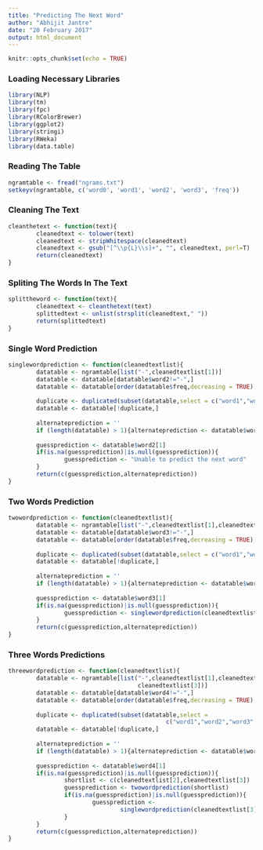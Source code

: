 ---
title: "Predicting The Next Word"
author: "Abhijit Jantre"
date: "20 February 2017"
output: html_document
---

```{r setup, include=FALSE}
knitr::opts_chunk$set(echo = TRUE)
```

### Loading Necessary Libraries
```{r  warning= FALSE , comment='hide',message=FALSE}
library(NLP)
library(tm)
library(fpc)
library(RColorBrewer)
library(ggplot2)
library(stringi)
library(RWeka)
library(data.table)
```

### Reading The Table
```{r}
ngramtable <- fread("ngrams.txt")
setkeyv(ngramtable, c('word0', 'word1', 'word2', 'word3', 'freq'))
```

### Cleaning The Text
```{r}
cleanthetext <- function(text){
        cleanedtext <- tolower(text)
        cleanedtext <- stripWhitespace(cleanedtext)
        cleanedtext <- gsub("[^\\p{L}\\s]+", "", cleanedtext, perl=T)
        return(cleanedtext)
}
```

### Spliting The Words In The Text
```{r}
splittheword <- function(text){
        cleanedtext <- cleanthetext(text)
        splittedtext <- unlist(strsplit(cleanedtext," "))
        return(splittedtext)
}
```

### Single Word Prediction
```{r}
singlewordprediction <- function(cleanedtextlist){
        datatable <- ngramtable[list("-",cleanedtextlist[1])]
        datatable <- datatable[datatable$word2!="-",]
        datatable <- datatable[order(datatable$freq,decreasing = TRUE),]
        
        duplicate <- duplicated(subset(datatable,select = c("word1","word2")))
        datatable <- datatable[!duplicate,]
        
        alternateprediction = ''
        if (length(datatable) > 1){alternateprediction <- datatable$word2[2]}
        
        guessprediction <- datatable$word2[1]
        if(is.na(guessprediction)|is.null(guessprediction)){
                guessprediction <- "Unable to predict the next word"
        }
        return(c(guessprediction,alternateprediction))
}
```

### Two Words Prediction
```{r}
twowordprediction <- function(cleanedtextlist){
        datatable <- ngramtable[list("-",cleanedtextlist[1],cleanedtextlist[2])]
        datatable <- datatable[datatable$word3!="-",]
        datatable <- datatable[order(datatable$freq,decreasing = TRUE),]
        
        duplicate <- duplicated(subset(datatable,select = c("word1","word2","word3")))
        datatable <- datatable[!duplicate,]
        
        alternateprediction = ''
        if (length(datatable) > 1){alternateprediction <- datatable$word3[2]}
        
        guessprediction <- datatable$word3[1]
        if(is.na(guessprediction)|is.null(guessprediction)){
                guessprediction <- singlewordprediction(cleanedtextlist[2])
        }
        return(c(guessprediction,alternateprediction))
}
```

### Three Words Predictions
```{r}
threewordprediction <- function(cleanedtextlist){
        datatable <- ngramtable[list("-",cleanedtextlist[1],cleanedtextlist[2],
                                     cleanedtextlist[3])]
        datatable <- datatable[datatable$word4!="-",]
        datatable <- datatable[order(datatable$freq,decreasing = TRUE),]
        
        duplicate <- duplicated(subset(datatable,select = 
                                             c("word1","word2","word3","word4")))
        datatable <- datatable[!duplicate,]
        
        alternateprediction = ''
        if (length(datatable) > 1){alternateprediction <- datatable$word4[2]}
        
        guessprediction <- datatable$word4[1]
        if(is.na(guessprediction)|is.null(guessprediction)){
                shortlist <- c(cleanedtextlist[2],cleanedtextlist[3])
                guessprediction <- twowordprediction(shortlist)
                if(is.na(guessprediction)|is.null(guessprediction)){
                        guessprediction <-         
                                singlewordprediction(cleanedtextlist[3])
                }
        }
        return(c(guessprediction,alternateprediction))
}
```